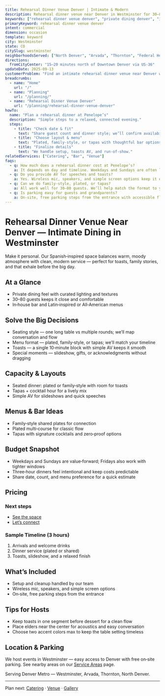 ```yaml
---
title: Rehearsal Dinner Venue Denver | Intimate & Modern
description: Rehearsal dinner venue near Denver in Westminster for 30–80 guests. Spanish‑inspired ambiance, curated bar, family‑style or plated menus.
keywords: ["rehearsal dinner venue denver", "private dining denver", "intimate dinner venue", "rehearsal dinner space denver", "rehearsal dinner venue westminster"]
primaryKeyword: rehearsal dinner venue denver
intent: commercial
dimension: occasion
template: keyword
city: Westminster
state: CO
citySlug: westminster
neighborhoodsServed: ["North Denver", "Arvada", "Thornton", "Federal Heights"]
directions:
  fromCityCenter: "15–20 minutes north of Downtown Denver via US‑36"
updateDate: 2025-09-13
customerProblem: "Find an intimate rehearsal dinner venue near Denver with great food and easy planning."
breadcrumbs:
  - name: "Home"
    url: "/"
  - name: "Planning"
    url: "/planning/"
  - name: "Rehearsal Dinner Venue Denver"
    url: "/planning/rehearsal-dinner-venue-denver"
howTo:
  name: "Plan a rehearsal dinner at Penelope’s"
  description: "Simple steps to a relaxed, connected evening."
  steps:
    - title: "Check date & fit"
      text: "Share guest count and dinner style; we’ll confirm availability."
    - title: "Choose layout & menu"
      text: "Plated, family‑style, or tapas with thoughtful bar options."
    - title: "Finalize details"
      text: "We handle setup, toasts AV, and run‑of‑show."
relatedServices: ["Catering", "Bar", "Venue"]
faqs:
  - q: How much does a rehearsal dinner cost at Penelope’s?
    a: It depends on day and timeline. Weekdays and Sundays are often lower. See pricing examples below and reach out for a tailored quote.
  - q: Do you provide AV for speeches and toasts?
    a: Yes. Wireless mic, speakers, and simple screen options keep it easy and natural.
  - q: Can we do family‑style, plated, or tapas?
    a: All work well for 30–80 guests. We’ll help match the format to your style.
  - q: Is parking easy for guests and grandparents?
    a: On‑site, free parking steps from the entrance with accessible flow.
---
```



# Rehearsal Dinner Venue Near Denver — Intimate Dining in Westminster

Make it personal. Our Spanish‑inspired space balances warm, moody atmosphere with clean, modern service — perfect for toasts, family stories, and that exhale before the big day.

## At a Glance
- Private dining feel with curated lighting and textures
- 30–80 guests keeps it close and comfortable
- In‑house bar and Latin‑inspired or All‑American menus

## Solve the Big Decisions

- Seating style — one long table vs multiple rounds; we’ll map conversation and flow
- Menu format — plated, family‑style, or tapas; we’ll match your timeline
- Toasts — a single 10‑minute block with simple AV keeps it smooth
- Special moments — slideshow, gifts, or acknowledgments without dragging

## Capacity & Layouts
- Seated dinner: plated or family‑style with room for toasts
- Tapas + cocktail hour for a lively mix
- Simple AV for slideshows and quick speeches

## Menus & Bar Ideas
- Family‑style shared plates for connection
- Plated multi‑course for classic flow
- Tapas with signature cocktails and zero‑proof options

## Budget Snapshot

- Weekdays and Sundays are value‑forward; Fridays also work with tighter windows
- Three‑hour dinners feel intentional and keep costs predictable
- Share date, count, and menu preference for a quick estimate

## Pricing
<PricingAtAGlance eventLabel="Rehearsal Dinner" showFourHour={true} showEightHour={false} />

### Next steps
- [See the space](/venue)
- [Let’s connect](/contact)

### Sample Timeline (3 hours)
1. Arrivals and welcome drinks
2. Dinner service (plated or shared)
3. Toasts, slideshow, and a relaxed finish

## What’s Included
- Setup and cleanup handled by our team
- Wireless mic, speakers, and simple screen options
- On‑site, free parking steps from the entrance

## Tips for Hosts

- Keep toasts in one segment before dessert for a clean flow
- Place elders near the center for acoustics and easy conversation
- Choose two accent colors max to keep the table setting timeless

## Location & Parking
We host events in Westminster — easy access to Denver with free on‑site parking. See nearby areas on our [Service Areas](/service-areas) page.

Serving Denver Metro — Westminster, Arvada, Thornton, North Denver.

---

Plan next: [Catering](/catering) · [Venue](/venue) · [Gallery](/gallery)


